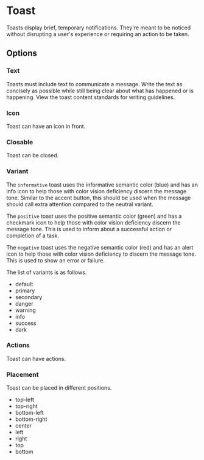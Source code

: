 

<Meta title="Components/Feed Backs/Toast" of={ToastStories} />

# Toast

Toasts display brief, temporary notifications. They're meant to be noticed without disrupting a user's experience or requiring an action to be taken.

<Unstyled>
  <MainView />
</Unstyled>

<Canvas of={ToastStories.Default} sourceState="shown" />

## Options

### Text

Toasts must include text to communicate a message. Write the text as
concisely as possible while still being clear about what has happened
or is happening. View the toast content standards for writing
guidelines.

<Unstyled>
  <OptionsView />
</Unstyled>

<Canvas of={ToastStories.Text} sourceState="shown" />

### Icon

Toast can have an icon in front.

<Unstyled>
  <IconView />
</Unstyled>

<Canvas of={ToastStories.Icon} sourceState="shown" />

### Closable

Toast can be closed.

<Unstyled>
  <ClosableView />
</Unstyled>

<Canvas of={ToastStories.Closable} sourceState="shown" />

### Variant

The `informative` toast uses the informative semantic color
(blue) and has an info icon to help those with color vision deficiency
discern the message tone. Similar to the accent button, this should be
used when the message should call extra attention compared to the
neutral variant.

The `positive` toast uses the positive semantic color
(green) and has a checkmark icon to help those with color vision
deficiency discern the message tone. This is used to inform about a
successful action or completion of a task.

The `negative` toast uses the negative semantic color (red)
and has an alert icon to help those with color vision deficiency to
discern the message tone. This is used to show an error or failure.

The list of variants is as follows.

- default
- primary
- secondary
- danger
- warning
- info
- success
- dark

<Unstyled>
  <VariantView />
</Unstyled>

<Canvas of={ToastStories.Variant} sourceState="shown" />

### Actions

Toast can have actions.

<Unstyled>
  <ToolsView />
</Unstyled>

<Canvas of={ToastStories.Tools} sourceState="shown" />

### Placement

Toast can be placed in different positions.

- top-left
- top-right
- bottom-left
- bottom-right
- center
- left
- right
- top
- bottom

<Canvas of={ToastStories.Placement} sourceState="shown" />
